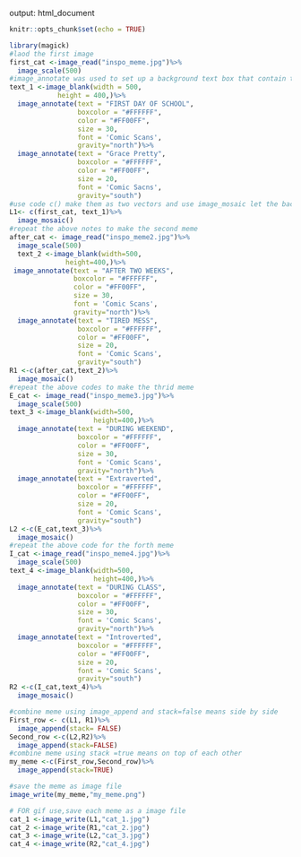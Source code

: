 output: html_document
```r
knitr::opts_chunk$set(echo = TRUE)
```

```r
library(magick)
#laod the first image
first_cat <-image_read("inspo_meme.jpg")%>%
  image_scale(500)
#image_annotate was used to set up a background text box that contain text, color and the location of text
text_1 <-image_blank(width = 500,
            height = 400,)%>%
  image_annotate(text = "FIRST DAY OF SCHOOL",
                 boxcolor = "#FFFFFF",
                 color = "#FF00FF",
                 size = 30,
                 font = 'Comic Scans',
                 gravity="north")%>%
  image_annotate(text = "Grace Pretty",
                 boxcolor = "#FFFFFF",
                 color = "#FF00FF",
                 size = 20,
                 font = 'Comic Sacns',
                 gravity="south")
#use code c() make them as two vectors and use image_mosaic let the background text box join the image
L1<- c(first_cat, text_1)%>%
  image_mosaic()
#repeat the above notes to make the second meme
after_cat <- image_read("inspo_meme2.jpg")%>%
  image_scale(500)
  text_2 <-image_blank(width=500,
              height=400,)%>%
 image_annotate(text = "AFTER TWO WEEKS",
                boxcolor = "#FFFFFF",
                color = "#FF00FF",
                size = 30,
                font = 'Comic Scans',
                gravity="north")%>%
  image_annotate(text = "TIRED MESS",
                 boxcolor = "#FFFFFF",
                 color = "#FF00FF",
                 size = 20,
                 font = 'Comic Scans',
                 gravity="south")
R1 <-c(after_cat,text_2)%>%
  image_mosaic()
#repeat the above codes to make the thrid meme
E_cat <- image_read("inspo_meme3.jpg")%>%
  image_scale(500)
text_3 <-image_blank(width=500,
                     height=400,)%>%
  image_annotate(text = "DURING WEEKEND",
                 boxcolor = "#FFFFFF",
                 color = "#FF00FF",
                 size = 30,
                 font = 'Comic Scans',
                 gravity="north")%>%
  image_annotate(text = "Extraverted",
                 boxcolor = "#FFFFFF",
                 color = "#FF00FF",
                 size = 20,
                 font = 'Comic Scans',
                 gravity="south")
L2 <-c(E_cat,text_3)%>%
  image_mosaic()
#repeat the above code for the forth meme
I_cat <-image_read("inspo_meme4.jpg")%>%
  image_scale(500)
text_4 <-image_blank(width=500,
                     height=400,)%>%
  image_annotate(text = "DURING CLASS",
                 boxcolor = "#FFFFFF",
                 color = "#FF00FF",
                 size = 30,
                 font = 'Comic Scans',
                 gravity="north")%>%
  image_annotate(text = "Introverted",
                 boxcolor = "#FFFFFF",
                 color = "#FF00FF",
                 size = 20,
                 font = 'Comic Scans',
                 gravity="south")
R2 <-c(I_cat,text_4)%>%
  image_mosaic()

#combine meme using image_append and stack=false means side by side
First_row <- c(L1, R1)%>%
  image_append(stack= FALSE)
Second_row <-c(L2,R2)%>%
  image_append(stack=FALSE)
#combine meme using stack =true means on top of each other
my_meme <-c(First_row,Second_row)%>%
  image_append(stack=TRUE)

#save the meme as image file
image_write(my_meme,"my_meme.png")

# FOR gif use,save each meme as a image file
cat_1 <-image_write(L1,"cat_1.jpg")
cat_2 <-image_write(R1,"cat_2.jpg")
cat_3 <-image_write(L2,"cat_3.jpg")
cat_4 <-image_write(R2,"cat_4.jpg")
```